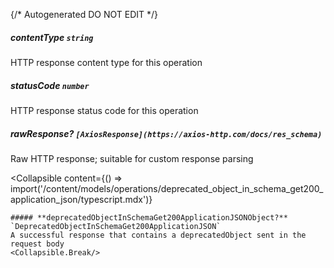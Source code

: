 {/* Autogenerated DO NOT EDIT  */}

##### **contentType** `string`
HTTP response content type for this operation

##### **statusCode** `number`
HTTP response status code for this operation

##### **rawResponse?** `[AxiosResponse](https://axios-http.com/docs/res_schema)`
Raw HTTP response; suitable for custom response parsing

<Collapsible
    content={() => import('/content/models/operations/deprecated_object_in_schema_get200_application_json/typescript.mdx')}
>
    ##### **deprecatedObjectInSchemaGet200ApplicationJSONObject?** `DeprecatedObjectInSchemaGet200ApplicationJSON`
    A successful response that contains a deprecatedObject sent in the request body
    <Collapsible.Break/>
</Collapsible>

